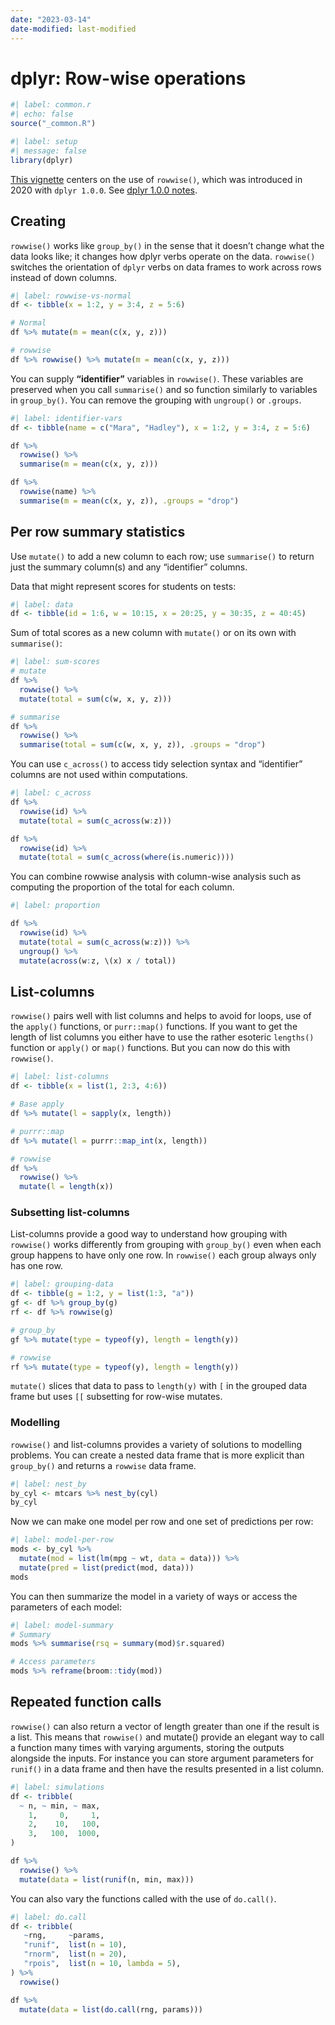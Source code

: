 ```yaml
---
date: "2023-03-14"
date-modified: last-modified
---
```


# dplyr: Row-wise operations {#sec-rowwise}

```r
#| label: common.r
#| echo: false
source("_common.R")
```

```r
#| label: setup
#| message: false
library(dplyr)
```

[This vignette](https://dplyr.tidyverse.org/articles/rowwise.html) centers on the use of `rowwise()`, which was introduced in 2020 with `dplyr 1.0.0`. See [dplyr 1.0.0 notes](01-dplyr-1.0.0.qmd#sec-rowwise).

## Creating {#sec-creating}

`rowwise()` works like `group_by()` in the sense that it doesn’t change what the data looks like; it changes how dplyr verbs operate on the data. `rowwise()` switches the orientation of `dplyr` verbs on data frames to work across rows instead of down columns.

```r
#| label: rowwise-vs-normal
df <- tibble(x = 1:2, y = 3:4, z = 5:6)

# Normal
df %>% mutate(m = mean(c(x, y, z)))

# rowwise
df %>% rowwise() %>% mutate(m = mean(c(x, y, z)))
```

You can supply **"identifier"** variables in `rowwise()`. These variables are preserved when you call `summarise()` and so function similarly to variables in `group_by()`. You can remove the grouping with `ungroup()` or `.groups`.

```r
#| label: identifier-vars
df <- tibble(name = c("Mara", "Hadley"), x = 1:2, y = 3:4, z = 5:6)

df %>% 
  rowwise() %>% 
  summarise(m = mean(c(x, y, z)))

df %>% 
  rowwise(name) %>% 
  summarise(m = mean(c(x, y, z)), .groups = "drop")
```


## Per row summary statistics {#sec-per-row}
Use `mutate()` to add a new column to each row; use `summarise()` to return just the summary column(s) and any "identifier" columns.

Data that might represent scores for students on tests:

```r
#| label: data
df <- tibble(id = 1:6, w = 10:15, x = 20:25, y = 30:35, z = 40:45)
```

Sum of total scores as a new column with `mutate()` or on its own with `summarise()`:

```r
#| label: sum-scores
# mutate
df %>% 
  rowwise() %>% 
  mutate(total = sum(c(w, x, y, z)))

# summarise
df %>% 
  rowwise() %>% 
  summarise(total = sum(c(w, x, y, z)), .groups = "drop")
```

You can use `c_across()` to access tidy selection syntax and "identifier" columns are not used within computations.

```r
#| label: c_across
df %>% 
  rowwise(id) %>% 
  mutate(total = sum(c_across(w:z)))

df %>% 
  rowwise(id) %>% 
  mutate(total = sum(c_across(where(is.numeric))))
```

You can combine rowwise analysis with column-wise analysis such as computing the proportion of the total for each column.

```r
#| label: proportion

df %>% 
  rowwise(id) %>% 
  mutate(total = sum(c_across(w:z))) %>% 
  ungroup() %>% 
  mutate(across(w:z, \(x) x / total))
```


## List-columns {#sec-list-cols}
`rowwise()` pairs well with list columns and helps to avoid for loops, use of the `apply()` functions, or `purr::map()` functions. If you want to get the length of list columns you either have to use the rather esoteric `lengths()` function or `apply()` or `map()` functions. But you can now do this with `rowwise()`.

```r
#| label: list-columns
df <- tibble(x = list(1, 2:3, 4:6))

# Base apply
df %>% mutate(l = sapply(x, length))

# purrr::map
df %>% mutate(l = purrr::map_int(x, length))

# rowwise
df %>% 
  rowwise() %>% 
  mutate(l = length(x))

```

### Subsetting list-columns
List-columns provide a good way to understand how grouping with `rowwise()` works differently from grouping with `group_by()` even when each group happens to have only one row. In `rowwise()` each group always only has one row.

```r
#| label: grouping-data
df <- tibble(g = 1:2, y = list(1:3, "a"))
gf <- df %>% group_by(g)
rf <- df %>% rowwise(g)

# group_by
gf %>% mutate(type = typeof(y), length = length(y))

# rowwise
rf %>% mutate(type = typeof(y), length = length(y))
```

`mutate()` slices that data to pass to `length(y)` with `[` in the grouped data frame but uses `[[` subsetting for row-wise mutates.

### Modelling
`rowwise()` and list-columns provides a variety of solutions to modelling problems. You can create a nested data frame that is more explicit than `group_by()` and returns a `rowwise` data frame.

```r
#| label: nest_by
by_cyl <- mtcars %>% nest_by(cyl)
by_cyl
```

Now we can make one model per row and one set of predictions per row:

```r
#| label: model-per-row
mods <- by_cyl %>% 
  mutate(mod = list(lm(mpg ~ wt, data = data))) %>% 
  mutate(pred = list(predict(mod, data)))
mods
```

You can then summarize the model in a variety of ways or access the parameters of each model:

```r
#| label: model-summary
# Summary
mods %>% summarise(rsq = summary(mod)$r.squared)

# Access parameters
mods %>% reframe(broom::tidy(mod))
```


## Repeated function calls {#sec-repeated-funcs}

`rowwise()` can also return a vector of length greater than one if the result is a list. This means that `rowwise()` and mutate() provide an elegant way to call a function many times with varying arguments, storing the outputs alongside the inputs. For instance you can store argument parameters for `runif()` in a data frame and then have the results presented in a list column.

```r
#| label: simulations
df <- tribble(
  ~ n, ~ min, ~ max,
    1,     0,     1,
    2,    10,   100,
    3,   100,  1000,
)

df %>% 
  rowwise() %>% 
  mutate(data = list(runif(n, min, max)))
```

You can also vary the functions called with the use of `do.call()`.

```r
#| label: do.call
df <- tribble(
   ~rng,     ~params,
   "runif",  list(n = 10), 
   "rnorm",  list(n = 20),
   "rpois",  list(n = 10, lambda = 5),
) %>%
  rowwise()

df %>% 
  mutate(data = list(do.call(rng, params)))
```
